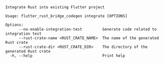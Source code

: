 ```
Integrate Rust into existing Flutter project

Usage: flutter_rust_bridge_codegen integrate [OPTIONS]

Options:
      --no-enable-integration-test         Generate code related to integration test
      --rust-crate-name <RUST_CRATE_NAME>  The name of the generated Rust crate
      --rust-crate-dir <RUST_CRATE_DIR>    The directory of the generated Rust crate
  -h, --help                               Print help
```